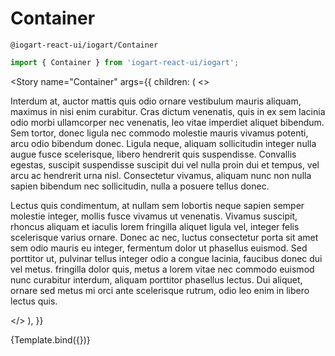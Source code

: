 

<Meta title="Components/Layout" component={Container} />

# Container

`@iogart-react-ui/iogart/Container`

```javascript
import { Container } from 'iogart-react-ui/iogart';
```

<Story
  name="Container"
  args={{
    children: (
      <>
        <p>
          Interdum at, auctor mattis quis odio ornare vestibulum mauris aliquam, maximus in nisi enim curabitur. Cras dictum
          venenatis, quis in ex sem lacinia odio morbi ullamcorper nec venenatis, leo vitae imperdiet aliquet bibendum. Sem
          tortor, donec ligula nec commodo molestie mauris vivamus potenti, arcu odio bibendum donec. Ligula neque, aliquam
          sollicitudin integer nulla augue fusce scelerisque, libero hendrerit quis suspendisse. Convallis egestas, suscipit
          suspendisse suscipit dui vel nulla proin dui et tempus, vel arcu ac hendrerit urna nisl. Consectetur vivamus,
          aliquam nunc non nulla sapien bibendum nec sollicitudin, nulla a posuere tellus donec.
        </p>
        <p>
          Lectus quis condimentum, at nullam sem lobortis neque sapien semper molestie integer, mollis fusce vivamus ut
          venenatis. Vivamus suscipit, rhoncus aliquam et iaculis lorem fringilla aliquet ligula vel, integer felis
          scelerisque varius ornare. Donec ac nec, luctus consectetur porta sit amet sem odio mauris eu integer, fermentum
          dolor ut phasellus euismod. Sed porttitor ut, pulvinar tellus integer odio a congue lacinia, faucibus donec dui vel
          metus. fringilla dolor quis, metus a lorem vitae nec commodo euismod nunc curabitur interdum, aliquam porttitor
          phasellus lectus. Dui aliquet, ornare sed metus mi orci ante scelerisque rutrum, odio leo enim in libero lectus
          quis.
        </p>
      </>
    ),
  }}
>
  {Template.bind({})}
</Story>
